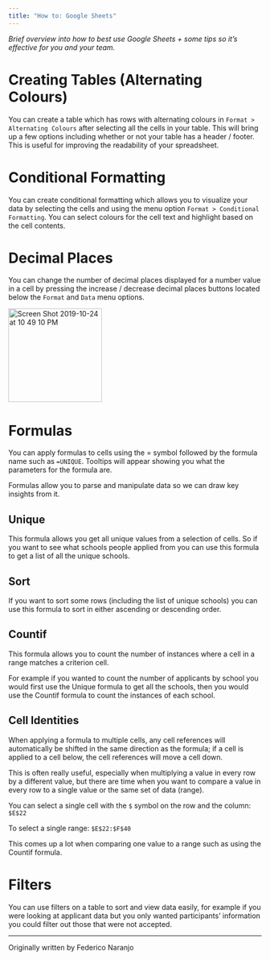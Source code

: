 ```yaml
---
title: "How to: Google Sheets"
---
```


_Brief overview into how to best use Google Sheets + some tips so it’s effective for you and your team._

# Creating Tables (Alternating Colours)

You can create a table which has rows with alternating colours in `Format > Alternating Colours` after selecting all the cells in your table. This will bring up a few options including whether or not your table has a header / footer.
This is useful for improving the readability of your spreadsheet.

# Conditional Formatting

You can create conditional formatting which allows you to visualize your data by selecting the cells and using the menu option `Format > Conditional Formatting`.
You can select colours for the cell text and highlight based on the cell contents.

# Decimal Places

You can change the number of decimal places displayed for a number value in a cell by pressing the increase / decrease decimal places buttons located below the `Format` and `Data` menu options.

<img
  width="186"
  alt="Screen Shot 2019-10-24 at 10 49 10 PM"
  src="/cuhacking-2020-images/google-sheets-decimal-places.png"
/>

# Formulas

You can apply formulas to cells using the = symbol followed by the formula name such as `=UNIQUE`. Tooltips will appear showing you what the parameters for the formula are.

Formulas allow you to parse and manipulate data so we can draw key insights from it.

## Unique

This formula allows you get all unique values from a selection of cells. So if you want to see what schools people applied from you can use this formula to get a list of all the unique schools.

## Sort

If you want to sort some rows (including the list of unique schools) you can use this formula to sort in either ascending or descending order.

## Countif

This formula allows you to count the number of instances where a cell in a range matches a criterion cell.

For example if you wanted to count the number of applicants by school you would first use the Unique formula to get all the schools, then you would use the Countif formula to count the instances of each school.

## Cell Identities

When applying a formula to multiple cells, any cell references will automatically be shifted in the same direction as the formula; if a cell is applied to a cell below, the cell references will move a cell down.

This is often really useful, especially when multiplying a value in every row by a different value, but there are time when you want to compare a value in every row to a single value or the same set of data (range).

You can select a single cell with the `$` symbol on the row and the column: `$E$22`

To select a single range: `$E$22:$F$40`

This comes up a lot when comparing one value to a range such as using the Countif formula.

# Filters

You can use filters on a table to sort and view data easily, for example if you were looking at applicant data but you only wanted participants’ information you could filter out those that were not accepted.

---

Originally written by Federico Naranjo
